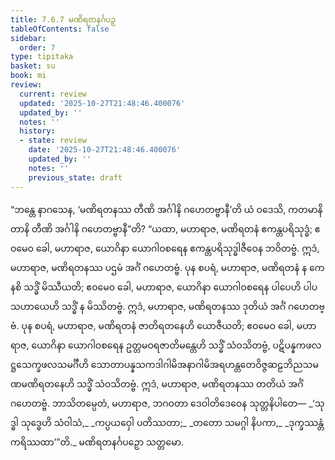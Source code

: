 ```yaml
---
title: 7.6.7 မဏိရတနင်္ဂပဉှ
tableOfContents: false
sidebar:
  order: 7
type: tipitaka
basket: su
book: mi
review:
  current: review
  updated: '2025-10-27T21:48:46.400076'
  updated_by: ''
  notes: ''
  history:
  - state: review
    date: '2025-10-27T21:48:46.400076'
    updated_by: ''
    notes: ''
    previous_state: draft
---
```



<ReviewStatus review={frontmatter.review} showDetails={true} />

<HypothesisAnnotation frontmatter={frontmatter} />

<DynamicBreadcrumb />

<Division number="281" book="mi" e="ch" v="28">

<Paragraph number="1963" book="mi">
“ဘန္တေ နာဂသေန, ‘မဏိရတနဿ တီဏိ အင်္ဂါနိ ဂဟေတဗ္ဗာနီ’တိ ယံ ဝဒေသိ, ကတမာနိ တာနိ တီဏိ အင်္ဂါနိ ဂဟေတဗ္ဗာနီ”တိ? “ယထာ, မဟာရာဇ, မဏိရတနံ ဧကန္တပရိသုဒ္ဓံ; ဧဝမေဝ ခေါ, မဟာရာဇ, ယောဂိနာ ယောဂါဝစရေန ဧကန္တပရိသုဒ္ဓါဇီဝေန ဘဝိတဗ္ဗံ. ဣဒံ, မဟာရာဇ, မဏိရတနဿ ပဌမံ အင်္ဂံ ဂဟေတဗ္ဗံ.
</Paragraph>

<Paragraph number="1964" book="mi">
ပုန စပရံ, မဟာရာဇ, မဏိရတနံ န ကေနစိ သဒ္ဓိံ မိဿီယတိ; ဧဝမေဝ ခေါ, မဟာရာဇ, ယောဂိနာ ယောဂါဝစရေန ပါပေဟိ ပါပသဟာယေဟိ သဒ္ဓိံ န မိဿိတဗ္ဗံ. ဣဒံ, မဟာရာဇ, မဏိရတနဿ ဒုတိယံ အင်္ဂံ ဂဟေတဗ္ဗံ.
</Paragraph>

<Paragraph number="1965" book="mi">
ပုန စပရံ, မဟာရာဇ, မဏိရတနံ ဇာတိရတနေဟိ ယောဇီယတိ; ဧဝမေဝ ခေါ, မဟာရာဇ, ယောဂိနာ ယောဂါဝစရေန ဥတ္တမဝရဇာတိမန္တေဟိ သဒ္ဓိံ သံဝသိတဗ္ဗံ, ပဋိပန္နကဖလဋ္ဌသေက္ခဖလသမင်္ဂီဟိ သောတာပန္နသကဒါဂါမိအနာဂါမိအရဟန္တတေဝိဇ္ဇဆဠဘိညသမဏမဏိရတနေဟိ သဒ္ဓိံ သံဝသိတဗ္ဗံ. ဣဒံ, မဟာရာဇ, မဏိရတနဿ တတိယံ အင်္ဂံ ဂဟေတဗ္ဗံ. ဘာသိတမ္ပေတံ, မဟာရာဇ, ဘဂဝတာ ဒေဝါတိဒေဝေန သုတ္တနိပါတေ—
</Paragraph>

<Paragraph number="1966" type="verses" book="mi">
_‘သုဒ္ဓါ သုဒ္ဓေဟိ သံဝါသံ,_  
_ကပ္ပယဝှေါ ပတိဿတာ;_  
_တတော သမဂ္ဂါ နိပကာ,_  
_ဒုက္ခဿန္တံ ကရိဿထာ’”တိ._  


</Paragraph>
</Division>

<Paragraph number="1967" type="center" book="mi">
မဏိရတနင်္ဂပဉှော သတ္တမော.
</Paragraph>